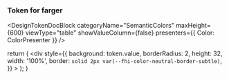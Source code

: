 
<Meta title="Design Tokens/Farger" />

### Token for farger

<DesignTokenDocBlock
  categoryName="SemanticColors"
  maxHeight={600}
  viewType="table"
  showValueColumn={false}
  presenters={{ Color: ColorPresenter }}
/>

  return (
    <div
      style={{
        background: token.value,
        borderRadius: 2,
        height: 32,
        width: '100%',
        border: `solid 2px var(--fhi-color-neutral-border-subtle)`,
      }}
    ></div>
  );
}
